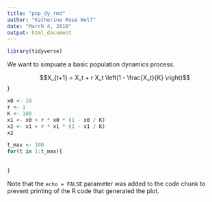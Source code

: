 ```yaml
---
title: "pop_dy_rmd"
author: "Katherine Rose Wolf"
date: "March 4, 2019"
output: html_document
---
```


```r
library(tidyverse)
```

We want to simpuate a basic population dynamics process.

$$X_{t+1} = X_t + r X_t \left(1 - \frac{X_t}{K} \right)$$}
```r
x0 <- 10
r <- 1
K <- 100
x1 <- x0 + r * x0 * (1 - x0 / K)
x2 <- x1 + r * x1 * (1 - x1 / K)
x2
```


```r
t_max <- 100
for(t in 1:t_max){
  
  
}
```

Note that the `echo = FALSE` parameter was added to the code chunk to prevent printing of the R code that generated the plot.
